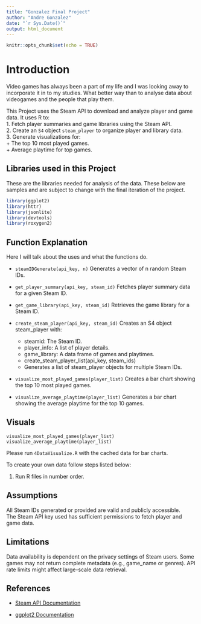 ```yaml
---
title: "Gonzalez Final Project"
author: "Andre Gonzalez"
date: "`r Sys.Date()`"
output: html_document
---
```


```r
knitr::opts_chunk$set(echo = TRUE)
```



# Introduction

Video games has always been a part of my life and I was looking away to incorporate it in to my studies. What better way than to analyse data about videogames and the people that play them.  

This Project uses the Steam API to download and analyze player and game data. It uses R to:   
1. Fetch player summaries and game libraries using the Steam API.  
2. Create an `S4` object `steam_player` to organize player and library data.  
3. Generate visualizations for:  
    + The top 10 most played games.  
    + Average playtime for top games.  

## Libraries used in this Project

These are the libraries needed for analysis of the data. These below are samples and are subject to change with the final iteration of the project.

``` r
library(ggplot2) 
library(httr) 
library(jsonlite) 
library(devtools)
library(roxygen2)
```

##  Function Explanation

Here I will talk about the uses and what the functions do. 

* `steamIDGenerate(api_key, n)`
Generates a vector of n random Steam IDs.

* `get_player_summary(api_key, steam_id)`
Fetches player summary data for a given Steam ID.

* `get_game_library(api_key, steam_id)`
Retrieves the game library for a Steam ID.

* `create_steam_player(api_key, steam_id)`
Creates an S4 object steam_player with:

    + steamid: The Steam ID.
    + player_info: A list of player details.
    + game_library: A data frame of games and playtimes.
    + create_steam_player_list(api_key, steam_ids)
    + Generates a list of steam_player objects for multiple Steam IDs.

* `visualize_most_played_games(player_list)`
Creates a bar chart showing the top 10 most played games.

* `visualize_average_playtime(player_list)`
Generates a bar chart showing the average playtime for the top 10 games.



## Visuals 

` visualize_most_played_games(player_list)`   
` visualize_average_playtime(player_list)`

Please run `4DataVisualize.R` with the cached data for bar charts. 


To create your own data follow steps listed below: 

1.  Run R files in number order. 




## Assumptions

All Steam IDs generated or provided are valid and publicly accessible.  
The Steam API key used has sufficient permissions to fetch player and game data.  


## Limitations

Data availability is dependent on the privacy settings of Steam users.
Some games may not return complete metadata (e.g., game_name or genres).
API rate limits might affect large-scale data retrieval.

## References

* [Steam API Documentation](https://developer.valvesoftware.com/wiki/Steam_Web_API#GetPlayerSummaries_.28v0002.2) 

* [ggplot2 Documentation](https://ggplot2.tidyverse.org/)
